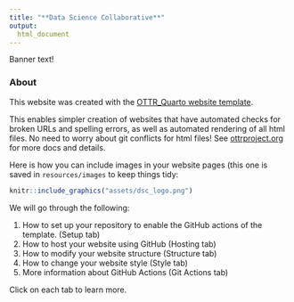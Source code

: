 ```yaml
---
title: "**Data Science Collaborative**"
output:
  html_document
---
```


<div class = "banner_color">
Banner text!  
</div>

### **About**

This website was created with the [OTTR_Quarto website template](https://github.com/ottrproject/OTTR_Quarto). 

This enables simpler creation of websites that have automated checks for broken URLs and spelling errors, as well as automated rendering of all html files. No need to worry about git conflicts for html files! See [ottrproject.org](https://www.ottrproject.org/) for more docs and details. 

Here is how you can include images in your website pages (this one is saved in `resources/images` to keep things tidy:

```r
knitr::include_graphics("assets/dsc_logo.png")
```

 
 
We will go through the following:

1. How to set up your repository to enable the GitHub actions of the template. (Setup tab)
2. How to host your website using GitHub (Hosting tab)
3. How to modify your website structure (Structure tab)
4. How to change your website style (Style tab)
5. More information about GitHub Actions (Git Actions tab)

Click on each tab to learn more.



